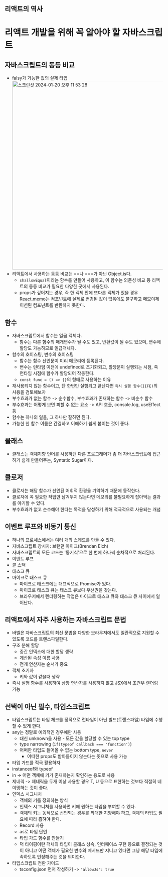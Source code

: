 ## 리액트의 역사

# 리액트 개발을 위해 꼭 알아야 할 자바스크립트

## 자바스크립트의 동등 비교

-   falsy가 가능한 값의 실제 타입
    <img
        width='601'
        alt='스크린샷 2024-01-20 오후 11 53 28'
        src='https://github.com/HOJOON07/react-deepdive-study/assets/108623656/aa62e808-f49a-4374-86ff-7d512ff93e2e'
    />
-   리액트에서 사용하는 동등 비교는 ==나 ===가 아닌 Object.is다.
    -   `shallowEqual`이라는 함수를 만들어 사용하고, 이 함수는 의존성 비교 등 리액트의 동등 비교가 필요한 다양한 곳에서 사용된다.
    -   props가 깊어지는 경우, 즉 한 객체 안에 또다른 객체가 있을 경우 React.memo는 컴포넌트에 실제로 변경된 값이 없음에도 불구하고 메모이제이션된 컴포넌트를 반환하지 못한다.

## 함수

-   자바스크립트에서 함수는 일급 객체다.
    -   함수는 다른 함수의 매개변수가 될 수도 있고, 반환값이 될 수도 있으며, 변수에 할당도 가능하므로 일급객체다.
-   함수의 호이스팅, 변수의 호이스팅
    -   함수는 함수 선언문이 미리 메모리에 등록된다.
    -   변수는 런타임 이전에 undefined로 초기화되고, 할당문이 실행되는 시점, 즉 런타임 시점에 함수가 할당되어 작동한다.
    -   `const func = () => {}`의 형태로 사용하는 이유
-   재사용되지 않는 함수이고, 단 한번만 실행되고 끝난다면 `즉시 실행 함수(IIFE)`의 사용을 검토해보자
-   부수효과가 없는 함수 -> 순수함수, 부수효과가 존재하는 함수 -> 비순수 함수
-   부수효과는 어떻게 보면 피할 수 없는 요소 -> API 호출, console.log, useEffect 등
-   함수는 하나의 일을, 그 하나만 잘하면 된다.
-   가능한 한 함수 이름은 간결하고 이해하기 쉽게 붙이는 것이 좋다.

## 클래스

-   클래스는 객체지향 언어를 사용하던 다른 프로그래머가 좀 더 자바스크립트에 접근하기 쉽게 만들어주는, Syntatic Sugar이다.

## 클로저

-   클로저는 해당 함수가 선언된 어휘적 환경을 기억하기 때문에 동작한다.
-   클로저에 꼭 필요한 작업만 남겨두지 않는다면 메모리를 불필요하게 잡아먹는 결과를 야기할 수 있다.
-   부수효과가 없고 순수해야 한다는 목적을 달성하기 위해 적극적으로 사용되는 개념

## 이벤트 루프와 비동기 통신

-   하나의 프로세스에서는 여러 개의 스레드를 만들 수 있다.
-   자바스크립트 창시자: 브랜던 아이크(Brendan Eich)
-   자바스크립트의 모든 코드는 '동기식'으로 한 번에 하나씩 순차적으로 처리된다.
-   이벤트 루프
-   콜 스택
-   태스크 큐
-   마이크로 태스크 큐
    -   마이크로 태스크에는 대표적으로 Promise가 있다.
    -   마이크로 태스크 큐는 태스크 큐보다 우선권을 갖는다.
    -   브라우저에서 렌더링하는 작업은 마이크로 태스크 큐와 태스크 큐 사이에서 일어난다.

## 리액트에서 자주 사용하는 자바스크립트 문법

-   바벨은 자바스크립트의 최신 문법을 다양한 브라우저에서도 일관적으로 지원할 수 있도록 코드를 트랜스파일한다.
-   구조 분해 할당
    -   중간 인덱스에 대한 할당 생략
    -   계산된 속성 이름 사용
    -   전개 연산자는 순서가 중요
-   객체 초기자
    -   키와 값이 같을때 생략
-   즉시 실행 함수를 사용하여 삼항 연산자를 사용하지 않고 JSX에서 조건부 렌더링 가능

## 선택이 아닌 필수, 타입스크립트

-   타입스크립트는 타입 체크를 정적으로 런타임이 아닌 빌드(트랜스파일) 타임에 수행할 수 있게 한다.
-   any는 정말로 예외적인 경우에만 사용
    -   대신 unknown을 사용 - 모든 값을 할당할 수 있는 top type
    -   type narrowing (`if(typeof callback === 'function')`)
    -   어떠한 타입도 들어올 수 없는 bottom type, `never`
        -   어떠한 props도 받아들이지 않는다는 뜻으로 사용 가능
-   타입 가드를 적극 활용하자
-   instanceof와 typeof
-   in -> 어떤 객체에 키가 존재하는지 확인하는 용도로 사용
-   제네릭 -> 제네릭을 두개 이상 사용할 경우 T, U 등으로 표현하는 것보다 적절히 네이밍하는 것이 좋다.
-   인덱스 시그니처
    -   객체의 키를 정의하는 방식
    -   인덱스 시그니처를 사용하면 키에 원하는 타입을 부여할 수 있다.
    -   객체의 키는 동적으로 선언되는 경우를 최대한 지양해야 하고, 객체의 타입도 필요에 따라 좁혀야 한다.
    -   Record 사용
    -   as로 타입 단언
    -   타입 가드 함수를 만들기
    -   덕 타이핑이란 객체의 타입이 클래스 상속, 인터페이스 구현 등으로 결정되는 것이 아니고 어떤 객체가 필요한 변수와 메서드만 지니고 있다면 그냥 해당 타입에 속하도록 인정해주는 것을 의미한다.
-   타입스크립트 전환 가이드
    -   tsconfig.json 먼저 작성하기 -> `"allowJs": true`

